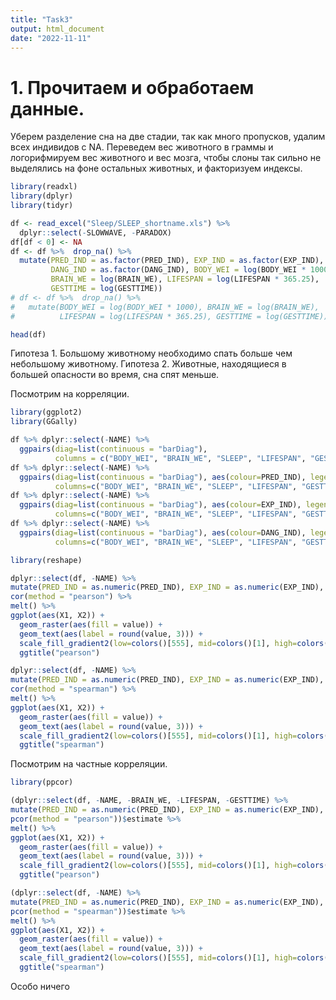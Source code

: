 ```yaml
---
title: "Task3"
output: html_document
date: "2022-11-11"
---
```


# 1. Прочитаем и обработаем данные.
Уберем разделение сна на две стадии, так как много пропусков, удалим всех индивидов 
с NA. Переведем вес животного в граммы и логорифмируем вес животного и вес мозга, чтобы 
слоны так сильно не выделялись на фоне остальных животных, и факторизуем индексы.
```r
library(readxl)
library(dplyr)
library(tidyr)
```

```r
df <- read_excel("Sleep/SLEEP_shortname.xls") %>% 
  dplyr::select(-SLOWWAVE, -PARADOX)
df[df < 0] <- NA
df <- df %>%  drop_na() %>%
  mutate(PRED_IND = as.factor(PRED_IND), EXP_IND = as.factor(EXP_IND),
         DANG_IND = as.factor(DANG_IND), BODY_WEI = log(BODY_WEI * 1000),
         BRAIN_WE = log(BRAIN_WE), LIFESPAN = log(LIFESPAN * 365.25),
         GESTTIME = log(GESTTIME))
# df <- df %>%  drop_na() %>%
#   mutate(BODY_WEI = log(BODY_WEI * 1000), BRAIN_WE = log(BRAIN_WE), 
#          LIFESPAN = log(LIFESPAN * 365.25), GESTTIME = log(GESTTIME))

head(df)
```
Гипотеза 1. Большому животному необходимо спать больше чем небольшому животному.
Гипотеза 2. Животные, находящиеся в большей опасности во время, сна спят меньше.

Посмотрим на корреляции.
```r
library(ggplot2)
library(GGally)

```

```r
df %>% dplyr::select(-NAME) %>%
  ggpairs(diag=list(continuous = "barDiag"), 
          columns = c("BODY_WEI", "BRAIN_WE", "SLEEP", "LIFESPAN", "GESTTIME"))
df %>% dplyr::select(-NAME) %>%
  ggpairs(diag=list(continuous = "barDiag"), aes(colour=PRED_IND), legend=1,
          columns=c("BODY_WEI", "BRAIN_WE", "SLEEP", "LIFESPAN", "GESTTIME"))
df %>% dplyr::select(-NAME) %>%
  ggpairs(diag=list(continuous = "barDiag"), aes(colour=EXP_IND), legend=1,
          columns=c("BODY_WEI", "BRAIN_WE", "SLEEP", "LIFESPAN", "GESTTIME"))
df %>% dplyr::select(-NAME) %>%
  ggpairs(diag=list(continuous = "barDiag"), aes(colour=DANG_IND), legend=1,
          columns=c("BODY_WEI", "BRAIN_WE", "SLEEP", "LIFESPAN", "GESTTIME"))
```

```r
library(reshape)
```

```r
dplyr::select(df, -NAME) %>%
mutate(PRED_IND = as.numeric(PRED_IND), EXP_IND = as.numeric(EXP_IND), DANG_IND = as.numeric(DANG_IND)) %>%
cor(method = "pearson") %>%
melt() %>%
ggplot(aes(X1, X2)) +
  geom_raster(aes(fill = value)) +
  geom_text(aes(label = round(value, 3))) +
  scale_fill_gradient2(low=colors()[555], mid=colors()[1], high=colors()[26]) + 
  ggtitle("pearson")

dplyr::select(df, -NAME) %>%
mutate(PRED_IND = as.numeric(PRED_IND), EXP_IND = as.numeric(EXP_IND), DANG_IND = as.numeric(DANG_IND)) %>%
cor(method = "spearman") %>%
melt() %>%
ggplot(aes(X1, X2)) +
  geom_raster(aes(fill = value)) +
  geom_text(aes(label = round(value, 3))) +
  scale_fill_gradient2(low=colors()[555], mid=colors()[1], high=colors()[26]) + 
  ggtitle("spearman")
```
Посмотрим на частные корреляции.
```r
library(ppcor)
```

```r
(dplyr::select(df, -NAME, -BRAIN_WE, -LIFESPAN, -GESTTIME) %>%
mutate(PRED_IND = as.numeric(PRED_IND), EXP_IND = as.numeric(EXP_IND), DANG_IND = as.numeric(DANG_IND)) %>%
pcor(method = "pearson"))$estimate %>%
melt() %>%
ggplot(aes(X1, X2)) +
  geom_raster(aes(fill = value)) +
  geom_text(aes(label = round(value, 3))) +
  scale_fill_gradient2(low=colors()[555], mid=colors()[1], high=colors()[26]) + 
  ggtitle("pearson")

(dplyr::select(df, -NAME) %>%
mutate(PRED_IND = as.numeric(PRED_IND), EXP_IND = as.numeric(EXP_IND), DANG_IND = as.numeric(DANG_IND)) %>%
pcor(method = "spearman"))$estimate %>%
melt() %>%
ggplot(aes(X1, X2)) +
  geom_raster(aes(fill = value)) +
  geom_text(aes(label = round(value, 3))) +
  scale_fill_gradient2(low=colors()[555], mid=colors()[1], high=colors()[26]) + 
  ggtitle("spearman")
```
Особо ничего 





